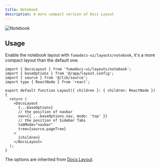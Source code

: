 ```yaml
---
title: Notebook
description: A more compact version of Docs Layout
---
```


![Notebook](/docs/notebook.png)

## Usage

Enable the notebook layout with `fumadocs-ui/layouts/notebook`, it's a more compact layout than the default one.

```tsx title="layout.tsx"
import { DocsLayout } from 'fumadocs-ui/layouts/notebook';
import { baseOptions } from '@/app/layout.config';
import { source } from '@/lib/source';
import type { ReactNode } from 'react';

export default function Layout({ children }: { children: ReactNode }) {
  return (
    <DocsLayout
      {...baseOptions}
      // the position of navbar
      nav={{ ...baseOptions.nav, mode: 'top' }}
      // the position of Sidebar Tabs
      tabMode="navbar"
      tree={source.pageTree}
    >
      {children}
    </DocsLayout>
  );
}
```

The options are inherited from [Docs Layout](/docs/ui/layouts/docs).
